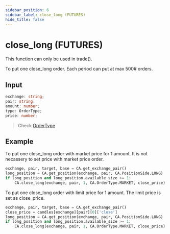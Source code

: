 ```yaml
---
sidebar_position: 6
sidebar_label: close_long (FUTURES)
hide_title: false
---
```



# close_long (FUTURES)

<Highlight color="#ffba00"> This function can only be used in trade(). </Highlight>

To put one close_long order. Each period can put at max 500# orders.

## Input

```typescript
exchange: string;
pair: string;
amount: number;
type: OrderType;
price: number;
```

> Check [OrderType](/docs/developer/api/python/ca-objects/order-type)

## Example

To put one close_long order with market price for 1 amount. It is not necassery to set price with market price order.

```python
exchange, pair, target, base = CA.get_exchange_pair()
long_position = CA.get_position(exchange, pair, CA.PositionSide.LONG)
if long_position and long_position.available_size >= 1:
    CA.close_long(exchange, pair, 1, CA.OrderType.MARKET, close_price)
```

To put one close_long order with limit price for 1 amount. The limit price is set as close_price.

```python
exchange, pair, target, base = CA.get_exchange_pair()
close_price = candles[exchange][pair][0]['close']
long_position = CA.get_position(exchange, pair, CA.PositionSide.LONG)
if long_position and long_position.available_size >= 1:
    CA.close_long(exchange, pair, 1, CA.OrderType.MARKET, close_price)
```
